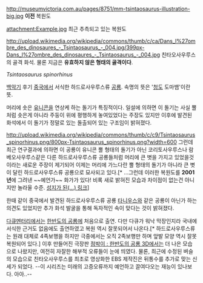 http://museumvictoria.com.au/pages/8751/mm-tsintaosaurus-illustration-big.jpg
'''이전''' 복원도

attachment:Example.jpg
최근 추측되고 있는 복원도

http://upload.wikimedia.org/wikipedia/commons/thumb/c/ca/Dans_l%27ombre_des_dinosaures_-_Tsintaosaurus_-_004.jpg/399px-Dans_l%27ombre_des_dinosaures_-_Tsintaosaurus_-_004.jpg
친타오사우루스의 골격 화석. 물론 지금은 '''유효하지 않은 형태의 골격이다'''.

''Tsintaosaurus spinorhinus''

[[백악기]] 후기 [[중국]]에서 서식한 하드로사우루스류 [[공룡]]. 속명의 뜻은 '[[청도]] 도마뱀'이란 뜻.

머리에 솟은 [[유니콘]]을 연상케 하는 돌기가 특징적이다. 일설에 의하면 이 돌기는 사실 뿔처럼 솟은게 아니라 주둥이 위에 평행하게 놓여있었다는 주장도 있지만 이후에 발견된 화석에서 이 돌기가 정말로 있는 돌출되어 있는 구조임이 밝혀졌다. 

http://upload.wikimedia.org/wikipedia/commons/thumb/c/c9/Tsintaosaurus_spinorhinus.png/800px-Tsintaosaurus_spinorhinus.png?width=600
그런데 최근 연구결과에 의하면 이 공룡이 유니콘 뿔 형태의 돌기가 아닌 코리토사우루스나 람베오사우루스같은 다른 하드로사우루스류 공룡들처럼 머리에 큰 볏을 가지고 있었을것이라는 새로운 주장이 제기되어 이제는 머리에 가느다란 뿔 형태의 돌기가 아니라 큰 볏이 달린 하드로사우루스류 공룡으로 묘사되고 있다.[* ...그런데 이러한 복원도를 '''2001년'''에 그려낸 ~~예언가~~ 화가가 있다! 비록 새로 밝혀진 모습과 차이점이 없는건 아니지만 놀라울 수준. [http://www.deviantart.com/art/Tsintaosaurus-quot-Spike-Head-quot-15844848 성지가 된(...) 링크]]

한때 같이 중국에서 발견된 하드로사우루스류 공룡 [[타니우스]]와 같은 공룡이 아닌가 하는 의견도 있었지만 추가 화석 발굴을 통해 독자적인 속이 맞다는 것이 밝혀졌다.

[[다큐멘터리]]에서는 [[한반도의 공룡]]에 처음으로 출연. 다만 다큐가 워낙 막장인지라 국내에 서식한 근거도 없음에도 출연하였고 복원 역시 잘못되어서 나온다.[* 하드로사우루스류는 원래 대체로 4족보행을 하지만 극중에서는 오직 2족보행만 하며 앞발 모양 역시 잘못 복원되어 있다.] 이후 만들어진 극장판 [[점박이 : 한반도의 공룡 3D]]에서는 더 나은 모습으로 나왔지만, 여전히 자잘한 해부적 오류들이 눈에 띄였다. 물론, 최근에 수정된 벼슬의 모습으로 친타오사우루스를 최초로 영상화한 EBS 제작진은 뒤통수를 추가로 맞는 신세가 되었다. --이 시리즈는 미래의 고증오류까지 예언하고 끌여다오는 재능이 있나보다. 아아..--

